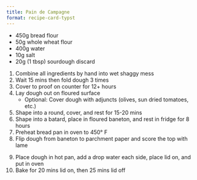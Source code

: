 ```yaml
---
title: Pain de Campagne
format: recipe-card-typst
---
```


`#line(length: 75%)`{=typst}

<!-- https://typst.app/universe/package/fontawesome/ -->

`#import "@preview/fontawesome:0.4.0": *`{=typst}

`#fa-icon("basket-shopping") #text(1.5em)[#underline[Ingredients]]`{=typst}

- 450g bread flour
- 50g whole wheat flour
- 400g water
- 10g salt
- 20g (1 tbsp) sourdough discard

`#fa-icon("fire-burner") #text(1.5em)[#underline[Directions]]`{=typst}

1. Combine all ingredients by hand into wet shaggy mess
2. Wait 15 mins then fold dough 3 times
3. Cover to proof on counter for 12+ hours
4. Lay dough out on floured surface
    - Optional: Cover dough with adjuncts (olives, sun dried tomatoes, etc.)
5. Shape into a round, cover, and rest for 15-20 mins
6. Shape into a batard, place in floured baneton, and rest in fridge for 8 hours
7. Preheat bread pan in oven to 450&deg; F
8. Flip dough from baneton to parchment paper and score the top with lame

```{=typst}
#block(inset: 0.25em)[
      #text(weight: "bold", size: 2em)[Pain de Campagne (cont.)]
    ]
#line(length: 75%)
```

9. Place dough in hot pan, add a drop water each side, place lid on, 
`\`{=typst}
and put in oven
10. Bake for 20 mins lid on, then 25 mins lid off

